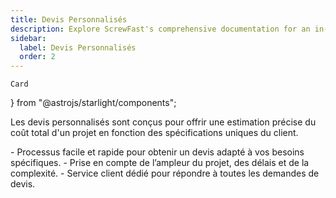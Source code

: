 ```yaml
---
title: Devis Personnalisés
description: Explore ScrewFast's comprehensive documentation for an in-depth look at our premium tools and construction services. 
sidebar:
  label: Devis Personnalisés
  order: 2
---
```


    Card
} from "@astrojs/starlight/components";

Les devis personnalisés sont conçus pour offrir une estimation précise du coût total d'un projet en fonction des spécifications uniques du client.

<Card title="Notre Guide">
    - Processus facile et rapide pour obtenir un devis adapté à vos besoins spécifiques.
    - Prise en compte de l’ampleur du projet, des délais et de la complexité.
    - Service client dédié pour répondre à toutes les demandes de devis.
</Card>